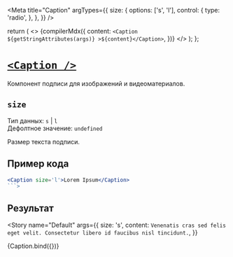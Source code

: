 
<Meta
  title="Caption"
  argTypes={{
    size: {
      options: ['s', 'l'],
      control: {
        type: 'radio',
      },
    },
  }}
/>

  return (
    <>
      {compilerMdx({
        content: `<Caption ${getStringAttributes(args)} >${content}</Caption>`,
      })}
    </>
  );
};

# [`<Caption />`](http://s.csssr.ru/U31J879TR/2021-04-08-14-35-57-558l7_.jpg)

Компонент подписи для изображений и видеоматериалов.

## `size`

Тип данных: `s` | `l`\
Дефолтное значение: `undefined`

Размер текста подписи.

## Пример кода

````jsx
<Caption size='l'>Lorem Ipsum</Caption>
```>
````

## Результат

<Story
  name="Default"
  args={{
    size: 's',
    content: `Venenatis cras sed felis eget velit. Consectetur libero id faucibus nisl tincidunt.`,
  }}
>
  {Caption.bind({})}
</Story>
